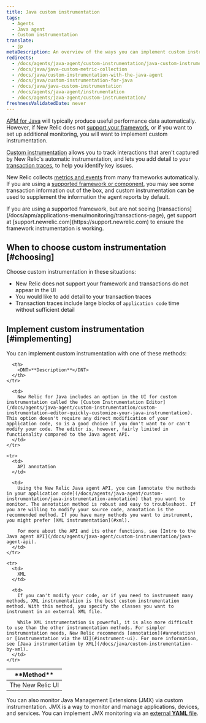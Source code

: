 ```yaml
---
title: Java custom instrumentation
tags:
  - Agents
  - Java agent
  - Custom instrumentation
translate:
  - jp
metaDescription: An overview of the ways you can implement custom instrumentation for your New Relic-monitored Java application.
redirects:
  - /docs/agents/java-agent/custom-instrumentation/java-custom-instrumentation
  - /docs/java/java-custom-metric-collection
  - /docs/java/custom-instrumentation-with-the-java-agent
  - /docs/java/custom-instrumentation-for-java
  - /docs/java/java-custom-instrumentation
  - /docs/agents/java-agent/instrumentation
  - /docs/agents/java-agent/custom-instrumentation/
freshnessValidatedDate: never
---
```


[APM for Java](/docs/agents/java-agent/getting-started/introduction-new-relic-java) will typically produce useful performance data automatically. However, if New Relic does not [support your framework](/docs/agents/java-agent/getting-started/compatibility-requirements-java-agent), or if you want to set up additional monitoring, you will want to implement custom instrumentation.

[Custom instrumentation](/docs/apm/agents/manage-apm-agents/agent-data/custom-instrumentation/) allows you to track interactions that aren't captured by New Relic's automatic instrumentation, and lets you add detail to your [transaction traces](/docs/traces/transaction-traces), to help you identify key issues.

New Relic collects [metrics and events](/docs/data-analysis/metrics/analyze-your-metrics/data-collection-metric-timeslice-event-data) from many frameworks automatically. If you are using a [supported framework or component](/docs/agents/java-agent/getting-started/compatibility-requirements-java-agent), you may see some transaction information out of the box, and custom instrumentation can be used to supplement the information the agent reports by default.

<Callout variant="important">
  If you are using a supported framework, but are not seeing [transactions](/docs/apm/applications-menu/monitoring/transactions-page), get support at [support.newrelic.com](https://support.newrelic.com) to ensure the framework instrumentation is working.
</Callout>

## When to choose custom instrumentation [#choosing]

Choose custom instrumentation in these situations:

* New Relic does not support your framework and transactions do not appear in the UI
* You would like to add detail to your transaction traces
* Transaction traces include large blocks of `application code` time without sufficient detail

## Implement custom instrumentation [#implementing]

You can implement custom instrumentation with one of these methods:

<table>
  <thead>
    <tr>
      <th style={{ width: "200px" }}>
        <DNT>**Method**</DNT>
      </th>

      <th>
        <DNT>**Description**</DNT>
      </th>
    </tr>
  </thead>

  <tbody>
    <tr>
      <td>
        The New Relic UI
      </td>

      <td>
        New Relic for Java includes an option in the UI for custom instrumentation called the [Custom Instrumentation Editor](/docs/agents/java-agent/custom-instrumentation/custom-instrumentation-editor-quickly-customize-your-java-instrumentation). This option doesn't require any direct modification of your application code, so is a good choice if you don't want to or can't modify your code. The editor is, however, fairly limited in functionality compared to the Java agent API.
      </td>
    </tr>

    <tr>
      <td>
        API annotation
      </td>

      <td>
        Using the New Relic Java agent API, you can [annotate the methods in your application code](/docs/agents/java-agent/custom-instrumentation/java-instrumentation-annotation) that you want to monitor. The annotation method is robust and easy to troubleshoot. If you are willing to modify your source code, annotation is the recommended method. If you have many methods you want to instrument, you might prefer [XML instrumentation](#xml).

        For more about the API and its other functions, see [Intro to the Java agent API](/docs/agents/java-agent/custom-instrumentation/java-agent-api).
      </td>
    </tr>

    <tr>
      <td>
        XML
      </td>

      <td>
        If you can't modify your code, or if you need to instrument many methods, XML instrumentation is the best custom instrumentation method. With this method, you specify the classes you want to instrument in an external XML file.

        While XML instrumentation is powerful, it is also more difficult to use than the other instrumentation methods. For simpler instrumentation needs, New Relic recommends [annotation](#annotation) or [instrumentation via the UI](#instrument-ui). For more information, see [Java instrumentation by XML](/docs/java/custom-instrumentation-by-xml).
      </td>
    </tr>
  </tbody>
</table>

You can also monitor Java Management Extensions (JMX) via custom instrumentation. JMX is a way to monitor and manage applications, devices, and services. You can implement JMX monitoring via an [external <DNT>**YAML**</DNT> file](/docs/java/custom-jmx-instrumentation-by-yml).
